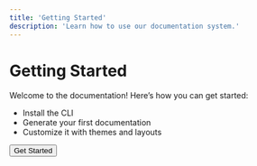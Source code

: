 ```yaml
---
title: 'Getting Started'
description: 'Learn how to use our documentation system.'
---
```



# Getting Started

Welcome to the documentation! Here’s how you can get started:

- Install the CLI
- Generate your first documentation
- Customize it with themes and layouts

<Button>Get Started</Button>
